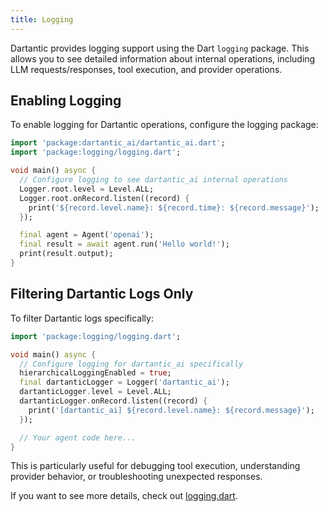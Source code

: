 ```yaml
---
title: Logging
---
```


Dartantic provides logging support using the Dart `logging` package. This allows
you to see detailed information about internal operations, including LLM
requests/responses, tool execution, and provider operations.

## Enabling Logging

To enable logging for Dartantic operations, configure the logging package:

```dart
import 'package:dartantic_ai/dartantic_ai.dart';
import 'package:logging/logging.dart';

void main() async {
  // Configure logging to see dartantic_ai internal operations
  Logger.root.level = Level.ALL;
  Logger.root.onRecord.listen((record) {
    print('${record.level.name}: ${record.time}: ${record.message}');
  });

  final agent = Agent('openai');
  final result = await agent.run('Hello world!');
  print(result.output);
}
```

## Filtering Dartantic Logs Only

To filter Dartantic logs specifically:

```dart
import 'package:logging/logging.dart';

void main() async {
  // Configure logging for dartantic_ai specifically
  hierarchicalLoggingEnabled = true;
  final dartanticLogger = Logger('dartantic_ai');
  dartanticLogger.level = Level.ALL;
  dartanticLogger.onRecord.listen((record) {
    print('[dartantic_ai] ${record.level.name}: ${record.message}');
  });

  // Your agent code here...
}
```

This is particularly useful for debugging tool execution, understanding provider
behavior, or troubleshooting unexpected responses.

If you want to see more details, check out
[logging.dart](https://github.com/csells/dartantic_ai/blob/main/example/bin/logging.dart). 